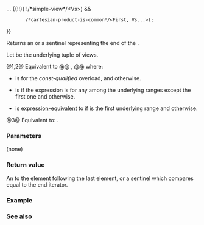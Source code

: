 {{cpp/ranges/cartesian_product_view/title|end}}
{{cpp/ranges/cartesian_product_view/navbar}}
{{dcl begin}}
{{dcl|num=1|since=c++23|1=
constexpr iterator&lt;false&gt; end()
    requires ((!/*simple-view*/&lt;First&gt; {{!!}} ... {{!!}} !/*simple-view*/&lt;Vs&gt;) &amp;&amp;
        /*cartesian-product-is-common*/&lt;First, Vs...&gt;);
}}
{{dcl|num=2|since=c++23|1=
constexpr iterator&lt;true&gt; end() const
    requires /*cartesian-product-is-common*/&lt;const First, const Vs...&gt;;
}}
{{dcl|num=3|since=c++23|1=
constexpr std::default_sentinel_t end() const noexcept;
}}
{{dcl end}}

Returns an {{rlp|iterator}} or a sentinel representing the end of the {{rlpt|/|cartesian_product_view}}.

Let {{rlpi|/#Data members|bases_}} be the underlying tuple of views.

@1,2@ Equivalent to
@@ {{c multi
|1=auto check = [](auto&amp; rng) { return __begin_or_first_end(rng); };
|2=return iterator&lt;__is_const&gt;(/*tuple-transform*/(check, bases_));
}},
@@ where:
* {{c|__is_const}} is {{c|true}} for the ''const-qualified'' overload, and {{c|false}} otherwise.
* {{c|__is_empty}} is {{c|true}} if the expression {{c|ranges::empty(rng)}} is {{c|true}} for any {{c|rng}} among the underlying ranges except the first one and {{c|false}} otherwise.
* {{c|__begin_or_first_end(rng)}} is [[cpp/language/expressions#Expression-equivalence|expression-equivalent]] to {{c|__is_empty ? ranges::begin(rng) : /*cartesian-common-arg-end*/(rng)}} if {{c|rng}} is the first underlying range and {{c|ranges::begin(rng)}} otherwise.

@3@ Equivalent to: {{c|return std::default_sentinel;}}.

===Parameters===
(none)

===Return value===
An {{rlp|iterator}} to the element following the last element, or a sentinel which compares equal to the end iterator.

===Example===
{{example
|code=
#include &lt;array&gt;
#include &lt;format&gt;
#include &lt;iostream&gt;
#include &lt;ranges&gt;
#include &lt;string_view&gt;
#include &lt;tuple&gt;
using namespace std::literals;

int main()
{
    constexpr auto a = std::array{ "bool"sv, "goto"sv, "extern"sv, "long"sv }; /*
                                       ^         ^           ^         ^        */
    constexpr auto v = std::ranges::cartesian_product_view(a[0], a[1], a[2], a[3]);

    constexpr std::tuple&lt;char const&amp;,
                         char const&amp;,
                         char const&amp;,
                         char const&amp;&gt; last{*(v.end() - 1)};

    std::cout &lt;&lt; std::format("{}{}{}{}{}",
                             std::get&lt;0&gt;(last),
                             std::get&lt;1&gt;(last),
                             std::get&lt;2&gt;(last),
                             std::get&lt;3&gt;(last), '\n');
}
|output=long
}}

===See also===
{{dsc begin}}
{{dsc inc|cpp/ranges/adaptor/dsc begin|cartesian_product_view}}
{{dsc inc|cpp/ranges/dsc end}}
{{dsc end}}

{{langlinks|es|ja|ru|zh}}